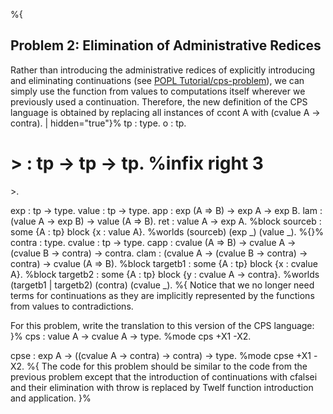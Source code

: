 %{
== Problem 2: Elimination of Administrative Redices ==

Rather than introducing the administrative redices of explicitly introducing and eliminating continuations (see [[POPL Tutorial/cps-problem]]), we can simply use the function from values to computations itself wherever we previously used a continuation.  Therefore, the new definition of the CPS language is obtained by replacing all instances of ccont A with (cvalue A -> contra).
| hidden="true"}%
tp : type.
o : tp.
=> : tp -> tp -> tp.           %infix right 3 =>.

exp   : tp -> type.
value : tp -> type.
app   : exp (A => B) -> exp A -> exp B.
lam   : (value A -> exp B) -> value (A => B).
ret   : value A -> exp A.
%block sourceb : some {A : tp} block {x : value A}.
%worlds (sourceb) (exp _) (value _).
%{}%
contra : type.
cvalue : tp -> type.
capp   : cvalue (A => B) -> cvalue A -> (cvalue B -> contra) -> contra.
clam   : (cvalue A -> (cvalue B -> contra) -> contra) -> cvalue (A => B).
%block targetb1 : some {A : tp} block {x : cvalue A}.
%block targetb2 : some {A : tp} block {y : cvalue A -> contra}.
%worlds (targetb1 | targetb2) (contra) (cvalue _).
%{
Notice that we no longer need terms for continuations as they are implicitly represented by the functions from values to contradictions.

For this problem, write the translation to this version of the CPS language:
}%
cps : value A -> cvalue A -> type.
%mode cps +X1 -X2.

cpse : exp A -> ((cvalue A -> contra) -> contra) -> type.
%mode cpse +X1 -X2.
%{
The code for this problem should be similar to the code from the previous problem except that the introduction of continuations with cfalsei and their elimination with throw is replaced by Twelf function introduction and application.
}%